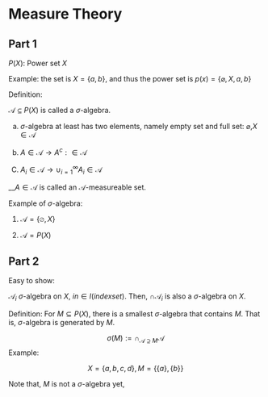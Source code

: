 # Measure Theory

## Part 1

$P(X)$: Power set $X$

Example: the set is $X=\{ a,b \}$, and thus the power set is $p(x)=\{ \varnothing, X, a,b \}$

Definition:

$\mathcal{A} \subseteq P(X)$ is called a $\sigma$-algebra.

   (a) $\sigma$-algebra at least has two elements, namely empty set and full set: $\varnothing$,$X \in \mathcal{A}$
   
   (b) $A \in \mathcal{A} \rightarrow A^c: \in \mathcal{A}$
   
   (C) $A_i \in \mathcal{A} \rightarrow \cup_{i=1}^\infty A_i \in \mathcal{A}$
   
__$A \in \mathcal{A}$ is called an $\mathcal{A}$-measureable set.
 
 Example of $\sigma$-algebra:
 
(1) $\mathcal{A}= \{ \varnothing, X \}$

(2) $\mathcal{A}= P(X)$

## Part 2

Easy to show:

$\mathcal{A}_i$ $\sigma$-algebra on $X$, $in \in I(index set)$. Then, $\cap \mathcal{A}_i$ is also a $\sigma$-algebra on $X$.

Definition: For $M \subseteq P(X)$, there is a smallest $\sigma$-algebra that contains $M$. That is, $\sigma$-algebra is generated by $M$.

$$ \sigma(M):=\cap_{\mathcal{A} \supseteq M}\mathcal{A}$$
Example:

$$X=\{ a, b, c, d\}, M=\{ \{a\}, \{b\}\}$$

Note that, $M$ is not a $\sigma$-algebra yet, 